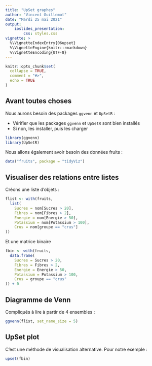 ```yaml
---
title: "UpSet graphes"
author: "Vincent Guillemot"
date: "Mardi 25 mai 2021"
output: 
    ioslides_presentation:
        css: styles.css
vignette: >
  %\VignetteIndexEntry{06upset}
  %\VignetteEngine{knitr::rmarkdown}
  %\VignetteEncoding{UTF-8}
---
```


<style>
.forceBreak { -webkit-column-break-after: always; break-after: column; }
</style>


```r
knitr::opts_chunk$set(
  collapse = TRUE,
  comment = "#>",
  echo = TRUE
)
```

## Avant toutes choses

Nous aurons besoin des packages `ggvenn` et `UpSetR` :

 * Vérifier que les packages `ggvenn` et `UpSetR` sont bien installés
 * Si non, les installer, puis les charger

```r
library(ggvenn)
library(UpSetR)
```

Nous allons également avoir besoin des données fruits : 

```r
data("fruits", package = "tidyViz")
```

## Visualiser des relations entre listes {.columns-2 .smaller}

Créons une liste d'objets :

```r
flist <- with(fruits,
  list(
    Sucres = nom[Sucres > 20],
    Fibres = nom[Fibres > 2],
    Energie = nom[Energie > 50],
    Potassium = nom[Potassium > 100],
    Crus = nom[groupe == "crus"]
))
```

Et une matrice binaire

```r
fbin <- with(fruits,
  data.frame(
    Sucres = Sucres > 20,
    Fibres = Fibres > 2,
    Energie = Energie > 50,
    Potassium = Potassium > 100,
    Crus = groupe == "crus"
)) + 0
```


## Diagramme de Venn {.smaller}

Compliqués à lire à partir de 4 ensembles : 

```r
ggvenn(flist, set_name_size = 5)
```


## UpSet plot {.smaller}

C'est une méthode de visualisation alternative.
Pour notre exemple : 

```r
upset(fbin)
```



